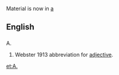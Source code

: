 {{rfd}}  Material is now in [[a]]

==English==

==={{abbreviation}}===
;A.
#Webster 1913 abbreviation for [[adjective]].

[[et:A.]]